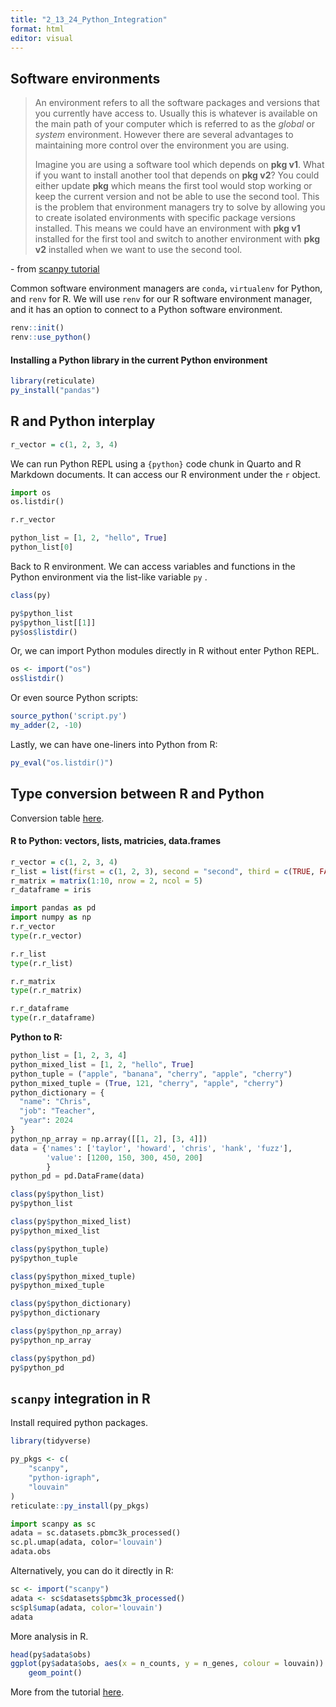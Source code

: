 ```yaml
---
title: "2_13_24_Python_Integration"
format: html
editor: visual
---
```


## Software environments

> An environment refers to all the software packages and versions that you currently have access to. Usually this is whatever is available on the main path of your computer which is referred to as the *global* or *system* environment. However there are several advantages to maintaining more control over the environment you are using.
>
> Imagine you are using a software tool which depends on **pkg v1**. What if you want to install another tool that depends on **pkg v2**? You could either update **pkg** which means the first tool would stop working or keep the current version and not be able to use the second tool. This is the problem that environment managers try to solve by allowing you to create isolated environments with specific package versions installed. This means we could have an environment with **pkg v1** installed for the first tool and switch to another environment with **pkg v2** installed when we want to use the second tool.

\- from [scanpy tutorial](https://theislab.github.io/scanpy-in-R/)

Common software environment managers are `conda`**,** `virtualenv` for Python, and `renv` for R. We will use `renv` for our R software environment manager, and it has an option to connect to a Python software environment.

```r
renv::init()
renv::use_python()
```

#### Installing a Python library in the current Python environment

```r
library(reticulate)
py_install("pandas")
```

## R and Python interplay

```r
r_vector = c(1, 2, 3, 4)
```

We can run Python REPL using a `{python}` code chunk in Quarto and R Markdown documents. It can access our R environment under the `r` object.

```python
import os
os.listdir()

r.r_vector

python_list = [1, 2, "hello", True]
python_list[0]
```

Back to R environment. We can access variables and functions in the Python environment via the list-like variable `py` .

```r
class(py)

py$python_list
py$python_list[[1]]
py$os$listdir()

```

Or, we can import Python modules directly in R without enter Python REPL.

```r
os <- import("os")
os$listdir()
```

Or even source Python scripts:

```r
source_python('script.py')
my_adder(2, -10)
```

Lastly, we can have one-liners into Python from R:

```r
py_eval("os.listdir()")
```

## Type conversion between R and Python

Conversion table [here](https://rstudio.github.io/reticulate/articles/calling_python.html#type-conversions).

#### R to Python: vectors, lists, matricies, data.frames

```r
r_vector = c(1, 2, 3, 4)
r_list = list(first = c(1, 2, 3), second = "second", third = c(TRUE, FALSE))
r_matrix = matrix(1:10, nrow = 2, ncol = 5)
r_dataframe = iris
```

```python
import pandas as pd
import numpy as np
r.r_vector
type(r.r_vector)

r.r_list
type(r.r_list)

r.r_matrix
type(r.r_matrix)

r.r_dataframe
type(r.r_dataframe)
```

**Python to R:**

```python
python_list = [1, 2, 3, 4]
python_mixed_list = [1, 2, "hello", True]
python_tuple = ("apple", "banana", "cherry", "apple", "cherry")
python_mixed_tuple = (True, 121, "cherry", "apple", "cherry")
python_dictionary = {
  "name": "Chris",
  "job": "Teacher",
  "year": 2024
}
python_np_array = np.array([[1, 2], [3, 4]])
data = {'names': ['taylor', 'howard', 'chris', 'hank', 'fuzz'],
        'value': [1200, 150, 300, 450, 200]
        }
python_pd = pd.DataFrame(data)
```

```r
class(py$python_list)
py$python_list

class(py$python_mixed_list)
py$python_mixed_list

class(py$python_tuple)
py$python_tuple

class(py$python_mixed_tuple)
py$python_mixed_tuple

class(py$python_dictionary)
py$python_dictionary

class(py$python_np_array)
py$python_np_array

class(py$python_pd)
py$python_pd
```

## `scanpy` integration in R

Install required python packages.

```r
library(tidyverse)

py_pkgs <- c(
    "scanpy",
    "python-igraph",
    "louvain"
)
reticulate::py_install(py_pkgs)

```

```python
import scanpy as sc
adata = sc.datasets.pbmc3k_processed()
sc.pl.umap(adata, color='louvain')
adata.obs
```

Alternatively, you can do it directly in R:

```r
sc <- import("scanpy")
adata <- sc$datasets$pbmc3k_processed()
sc$pl$umap(adata, color='louvain')
adata
```

More analysis in R.

```r
head(py$adata$obs)
ggplot(py$adata$obs, aes(x = n_counts, y = n_genes, colour = louvain)) +
    geom_point()
```

More from the tutorial [here](https://theislab.github.io/scanpy-in-R).
